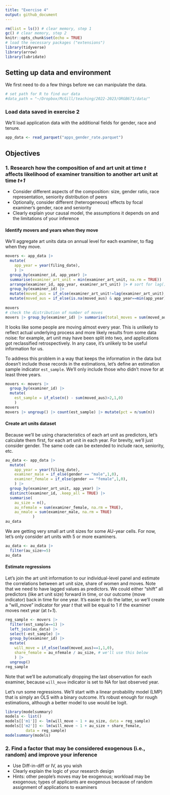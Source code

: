 ```yaml
---
title: "Exercise 4"
output: github_document
---
```


```r
rm(list = ls()) # clear memory, step 1
gc() # clear memory, step 2
knitr::opts_chunk$set(echo = TRUE)
# load the necessary packages ("extensions")
library(tidyverse)
library(arrow)
library(lubridate)
```

## Setting up data and environment

We first need to do a few things before we can manipulate the data. 
```r
# set path for R to find our data
#data_path = "~/Dropbox/McGill/teaching/2022-2023/ORGB671/data/"
```

### Load data saved in exercise 2

We'll load application data with the additional fields for gender, race and tenure.

```r
app_data <- read_parquet("apps_gender_rate.parquet")
```

## Objectives

### 1. Research how the composition of and art unit at time *t* affects likelihood of examiner transition to another art unit at time *t+1*
  + Consider different aspects of the composition: size, gender ratio, race representation, seniority distribution of peers
  + Optionally, consider different (heterogeneous) effects by focal examiner’s gender, race and seniority
  + Clearly explain your causal model, the assumptions it depends on and the limitations of your inference

#### Identify movers and years when they move

We'll aggregate art units data on annual level for each examiner, to flag when they move.

```r
movers <- app_data |> 
  mutate(
    app_year = year(filing_date),
    ) |>  
  group_by(examiner_id, app_year) |> 
  summarise(examiner_art_unit = min(examiner_art_unit, na.rm = TRUE)) |> # eliminate duplicates
  arrange(examiner_id, app_year, examiner_art_unit) |> # sort for lag()
  group_by(examiner_id) |> 
  mutate(moved_aus = if_else(examiner_art_unit!=lag(examiner_art_unit),1,0)) |>
  mutate(moved_aus = if_else(is.na(moved_aus) & app_year==min(app_year),0,moved_aus)) #fixing NAs in examiner's first year
  
movers
# check the distribution of number of moves
movers |> group_by(examiner_id) |> summarise(total_moves = sum(moved_aus, na.rm = TRUE)) |> count(total_moves)
```
It looks like some people are moving almost every year. This is unlikely to reflect actual underlying process and more likely results from some data noise: for example, art unit may have been split into two, and applications got reclassified retrospectively. In any case, it's unlikely to be useful information for us.

To address this problem in a way that keeps the information in the data but doesn't include those records in the estimations, let's define an estimation sample indicator `est_sample`. We'll only include those who didn't move for at least three years.

```r
movers <- movers |> 
  group_by(examiner_id) |> 
  mutate(
    est_sample = if_else(n() - sum(moved_aus)>2,1,0)
    )
movers
movers |> ungroup() |> count(est_sample) |> mutate(pct = n/sum(n))
```

#### Create art units dataset

Because we'll be using characteristics of each art unit as predictors, let's calculate them first, for each art unit in each year. For brevity, we'll just consider gender. The same code can be extended to include race, seniority, etc.

```r
au_data <- app_data |> 
  mutate(
    app_year = year(filing_date),
    examiner_male = if_else(gender == "male",1,0),
    examiner_female = if_else(gender == "female",1,0),
    ) |> 
  group_by(examiner_art_unit, app_year) |> 
  distinct(examiner_id, .keep_all = TRUE) |> 
  summarise(
    au_size = n(),
    au_nfemale = sum(examiner_female, na.rm = TRUE),
    au_nmale = sum(examiner_male, na.rm = TRUE)
            )
au_data
```
We are getting very small art unit sizes for some AU-year cells. For now, let's only consider art units with 5 or more examiners.

```r
au_data <- au_data |> 
  filter(au_size>=5)
au_data
```
#### Estimate regressions

Let's join the art unit information to our individual-level panel and estimate the correlations between art unit size, share of women and moves. Note that we need to have lagged values as predictors. We could either "shift" all predictors (like art unit size) forward in time, or our outcome (move indicator) back in time for one year. It's easier to do the latter, so we'll create a "will_move" indicator for year *t* that will be equal to 1 if the examiner moves next year (at *t+1*).

```r
reg_sample <- movers |> 
  filter(est_sample==1) |> 
  left_join(au_data) |> 
  select(-est_sample) |> 
  group_by(examiner_id) |> 
  mutate(
    will_move = if_else(lead(moved_aus)==1,1,0),
    share_female = au_nfemale / au_size, # we'll use this below
    ) |> 
  ungroup()
reg_sample
```

Note that we'll be automatically dropping the last observation for each examiner, because `will_move` indicator is set to NA for last observed year. 

Let's run some regressions. We'll start with a linear probability model (LMP) that is simply an OLS with a binary outcome. It's robust enough for rough estimations, although a better model to use would be logit.

```r
library(modelsummary)
models <- list()
models[['m1']] <- lm(will_move ~ 1 + au_size, data = reg_sample) 
models[['m2']] <- lm(will_move ~ 1 + au_size + share_female, 
         data = reg_sample) 
modelsummary(models)
```


### 2. Find a factor that may be considered exogenous (i.e., random) and improve your inference
  + Use Diff-in-diff or IV, as you wish
  + Clearly explain the logic of your research design
  + Hints: other people’s moves may be exogenous; workload may be exogenous; types of applicants are exogenous because of random assignment of applications to examiners
